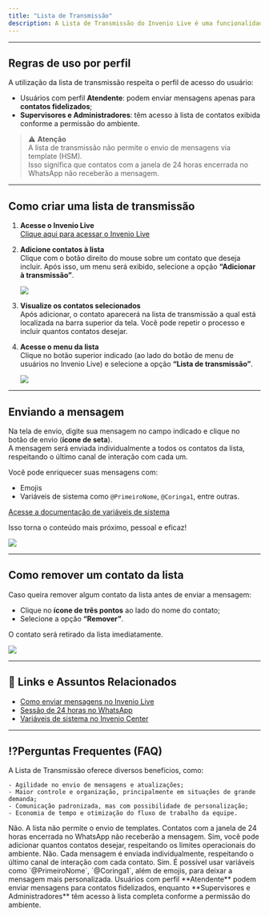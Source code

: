 ```yaml
---
title: "Lista de Transmissão"
description: A Lista de Transmissão do Invenio Live é uma funcionalidade que permite o envio simultâneo de uma mesma mensagem para diversos contatos, facilitando a comunicação em massa e otimizando o tempo dos operadores. É ideal para manter os clientes informados, principalmente em situações de sobrecarga no atendimento, enviando atualizações rápidas e personalizadas de forma prática.
---
```

---

## Regras de uso por perfil

A utilização da lista de transmissão respeita o perfil de acesso do usuário:

- Usuários com perfil **Atendente**: podem enviar mensagens apenas para **contatos fidelizados**;
- **Supervisores e Administradores**: têm acesso à lista de contatos exibida conforme a permissão do ambiente.

> ⚠️ **Atenção**  
> A lista de transmissão não permite o envio de mensagens via template (HSM).  
> Isso significa que contatos com a janela de 24 horas encerrada no WhatsApp não receberão a mensagem.

---

## Como criar uma lista de transmissão

1. **Acesse o Invenio Live**  
   [Clique aqui para acessar o Invenio Live](https://invenio.robbu.global/painel/)

2. **Adicione contatos à lista**  
   Clique com o botão direito do mouse sobre um contato que deseja incluir. Após isso, um menu será exibido, selecione a opção **“Adicionar à transmissão”**.

    <img src="https://robbublob.blob.core.windows.net/docs/invenio-live/Lista de transmissão/ListaDeTransmissao1.1.png" />

3. **Visualize os contatos selecionados**  
   Após adicionar, o contato aparecerá na lista de transmissão a qual está localizada na barra superior da tela. Você pode repetir o processo e incluir quantos contatos desejar.

4. **Acesse o menu da lista**  
   Clique no botão superior indicado (ao lado do botão de menu de usuários no Invenio Live) e selecione a opção **“Lista de transmissão”**.

   <img src="https://robbublob.blob.core.windows.net/docs/invenio-live/Lista de transmissão/ListaDeTransmissao2.png" />

---

## Enviando a mensagem

Na tela de envio, digite sua mensagem no campo indicado e clique no botão de envio (**ícone de seta**).  
A mensagem será enviada individualmente a todos os contatos da lista, respeitando o último canal de interação com cada um.

Você pode enriquecer suas mensagens com:
- Emojis  
- Variáveis de sistema como `@PrimeiroNome`, `@Coringa1`, entre outras.

[Acesse a documentação de variáveis de sistema](https://docs.robbu.global/docs/center/variaveis-de-sistema-idr)

Isso torna o conteúdo mais próximo, pessoal e eficaz!

 <img src="https://robbublob.blob.core.windows.net/docs/invenio-live/Lista de transmissão/ListadeTransmissao4.4.png" />

---

## Como remover um contato da lista

Caso queira remover algum contato da lista antes de enviar a mensagem:
- Clique no **ícone de três pontos** ao lado do nome do contato;
- Selecione a opção **“Remover”**.

O contato será retirado da lista imediatamente.

<img src="https://robbublob.blob.core.windows.net/docs/invenio-live/Lista de transmissão/ListadeTransmissão5.5.png" />

---

## 🔗 Links e Assuntos Relacionados

- [Como enviar mensagens no Invenio Live](https://docs.robbu.global/docs/live/enviar-mensagem)  
- [Sessão de 24 horas no WhatsApp](https://docs.robbu.global/docs/live/sessao-de-24horas-no-whatsapp)  
- [Variáveis de sistema no Invenio Center](https://docs.robbu.global/docs/center/variaveis-de-sistema-idr)  

---

## ⁉️Perguntas Frequentes (FAQ)

<AccordionGroup>
<Accordion title= "Quais são os principais benefícios da Lista de Transmissão?">
  A Lista de Transmissão oferece diversos benefícios, como: 

    - Agilidade no envio de mensagens e atualizações; 
    - Maior controle e organização, principalmente em situações de grande demanda; 
    - Comunicação padronizada, mas com possibilidade de personalização; 
    - Economia de tempo e otimização do fluxo de trabalho da equipe. 
  </Accordion>

  <Accordion title="A Lista de Transmissão permite o envio de templates (HSM)?">
    Não. A lista não permite o envio de templates. Contatos com a janela de 24 horas encerrada no WhatsApp não receberão a mensagem.
  </Accordion>

  <Accordion title="Posso adicionar quantos contatos desejar na lista?">
    Sim, você pode adicionar quantos contatos desejar, respeitando os limites operacionais do ambiente.
  </Accordion>

  <Accordion title="As mensagens são enviadas em grupo?">
    Não. Cada mensagem é enviada individualmente, respeitando o último canal de interação com cada contato.
  </Accordion>

  <Accordion title="Posso usar variáveis para personalizar as mensagens?">
    Sim. É possível usar variáveis como `@PrimeiroNome`, `@Coringa1`, além de emojis, para deixar a mensagem mais personalizada.
  </Accordion>

  <Accordion title="Quem pode utilizar a Lista de Transmissão?">
    Usuários com perfil **Atendente** podem enviar mensagens para contatos fidelizados, enquanto **Supervisores e Administradores** têm acesso à lista completa conforme a permissão do ambiente.
  </Accordion>
</AccordionGroup>
